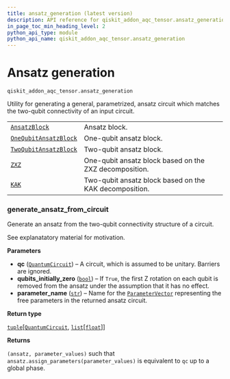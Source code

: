 ```yaml
---
title: ansatz_generation (latest version)
description: API reference for qiskit_addon_aqc_tensor.ansatz_generation in the latest version of qiskit-addon-aqc-tensor
in_page_toc_min_heading_level: 2
python_api_type: module
python_api_name: qiskit_addon_aqc_tensor.ansatz_generation
---
```


<span id="module-qiskit_addon_aqc_tensor.ansatz_generation" />

<span id="ansatz-generation-qiskit-addon-aqc-tensor-ansatz-generation" />

# Ansatz generation

`qiskit_addon_aqc_tensor.ansatz_generation`

Utility for generating a general, parametrized, ansatz circuit which matches the two-qubit connectivity of an input circuit.

|                                                                                                                                   |                                                        |
| --------------------------------------------------------------------------------------------------------------------------------- | ------------------------------------------------------ |
| [`AnsatzBlock`](ansatz-generation-ansatz-block "qiskit_addon_aqc_tensor.ansatz_generation.AnsatzBlock")                           | Ansatz block.                                          |
| [`OneQubitAnsatzBlock`](ansatz-generation-one-qubit-ansatz-block "qiskit_addon_aqc_tensor.ansatz_generation.OneQubitAnsatzBlock") | One-qubit ansatz block.                                |
| [`TwoQubitAnsatzBlock`](ansatz-generation-two-qubit-ansatz-block "qiskit_addon_aqc_tensor.ansatz_generation.TwoQubitAnsatzBlock") | Two-qubit ansatz block.                                |
| [`ZXZ`](ansatz-generation-zxz "qiskit_addon_aqc_tensor.ansatz_generation.ZXZ")                                                    | One-qubit ansatz block based on the ZXZ decomposition. |
| [`KAK`](ansatz-generation-kak "qiskit_addon_aqc_tensor.ansatz_generation.KAK")                                                    | Two-qubit ansatz block based on the KAK decomposition. |

### generate\_ansatz\_from\_circuit

<Function id="qiskit_addon_aqc_tensor.ansatz_generation.generate_ansatz_from_circuit" github="https://github.com/Qiskit/qiskit-addon-aqc-tensor/tree/stable/0.1/qiskit_addon_aqc_tensor/ansatz_generation.py#L117-L272" signature="generate_ansatz_from_circuit(qc, /, *, qubits_initially_zero=False, parameter_name='theta')[[source]](https://github.com/Qiskit/qiskit-addon-aqc-tensor/tree/stable/0.1/qiskit_addon_aqc_tensor/ansatz_generation.py)">
  Generate an ansatz from the two-qubit connectivity structure of a circuit.

  See explanatatory material for motivation.

  **Parameters**

  *   **qc** ([`QuantumCircuit`](/api/qiskit/qiskit.circuit.QuantumCircuit "(in Qiskit v1.2)")) – A circuit, which is assumed to be unitary. Barriers are ignored.
  *   **qubits\_initially\_zero** ([`bool`](https://docs.python.org/3/library/functions.html#bool "(in Python v3.13)")) – If `True`, the first Z rotation on each qubit is removed from the ansatz under the assumption that it has no effect.
  *   **parameter\_name** ([`str`](https://docs.python.org/3/library/stdtypes.html#str "(in Python v3.13)")) – Name for the [`ParameterVector`](/api/qiskit/qiskit.circuit.ParameterVector "(in Qiskit v1.2)") representing the free parameters in the returned ansatz circuit.

  **Return type**

  [`tuple`](https://docs.python.org/3/library/stdtypes.html#tuple "(in Python v3.13)")\[[`QuantumCircuit`](/api/qiskit/qiskit.circuit.QuantumCircuit "(in Qiskit v1.2)"), [`list`](https://docs.python.org/3/library/stdtypes.html#list "(in Python v3.13)")\[[`float`](https://docs.python.org/3/library/functions.html#float "(in Python v3.13)")]]

  **Returns**

  `(ansatz, parameter_values)` such that `ansatz.assign_parameters(parameter_values)` is equivalent to `qc` up to a global phase.
</Function>

